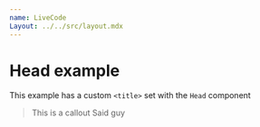 ```yaml
---
name: LiveCode
Layout: ../../src/layout.mdx
---
```


# Head example

This example has a custom `<title>` set with the `Head` component

> This is a callout
> Said guy

